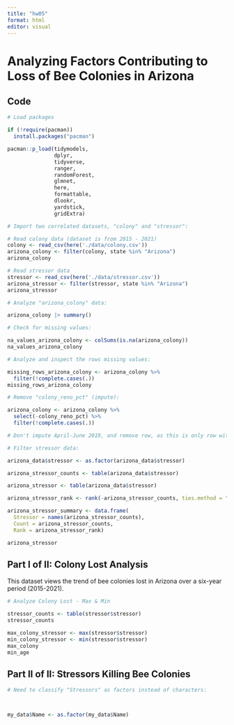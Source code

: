 ```yaml
---
title: "hw05"
format: html
editor: visual
---
```


# Analyzing Factors Contributing to Loss of Bee Colonies in Arizona

## Code

```r

# Load packages

if (!require(pacman))
  install.packages("pacman")

pacman::p_load(tidymodels,
               dplyr,
               tidyverse,
               ranger,
               randomForest,
               glmnet,
               here,
               formattable,
               dlookr,
               yardstick,
               gridExtra)
```

```r

# Import two correlated datasets, "colony" and "stressor": 

# Read colony data (dataset is from 2015 - 2021)
colony <- read_csv(here('./data/colony.csv'))
arizona_colony <- filter(colony, state %in% "Arizona")
arizona_colony

# Read stressor data
stressor <- read_csv(here('./data/stressor.csv'))
arizona_stressor <- filter(stressor, state %in% "Arizona")
arizona_stressor
```

```r

# Analyze "arizona_colony" data: 

arizona_colony |> summary()

# Check for missing values: 

na_values_arizona_colony <- colSums(is.na(arizona_colony))
na_values_arizona_colony

# Analyze and inspect the rows missing values: 

missing_rows_arizona_colony <- arizona_colony %>%
  filter(!complete.cases(.))
missing_rows_arizona_colony

# Remove "colony_reno_pct" (impute):

arizona_colony <- arizona_colony %>%
  select(-colony_reno_pct) %>%
  filter(!complete.cases(.))

# Don't impute April-June 2019, and remove row, as this is only row with null values and entire row of data wasn't collected: 


```

```r

# Filter stressor data: 

arizona_data$stressor <- as.factor(arizona_data$stressor)

arizona_stressor_counts <- table(arizona_data$stressor)

arizona_stressor <- table(arizona_data$stressor)

arizona_stressor_rank <- rank(-arizona_stressor_counts, ties.method = "min")

arizona_stressor_summary <- data.frame(
  Stressor = names(arizona_stressor_counts),
  Count = arizona_stressor_counts,
  Rank = arizona_stressor_rank)

arizona_stressor
```

## Part I of II: Colony Lost Analysis

This dataset views the trend of bee colonies lost in Arizona over a six-year period (2015-2021).

```r

# Analyze Colony Lost - Max & Min 

stressor_counts <- table(stressor$stressor)
stressor_counts

max_colony_stressor <- max(stressor$stressor)
min_colony_stressor <- min(stressor$stressor)
max_colony
min_age
```

## Part II of II: Stressors Killing Bee Colonies

```r

# Need to classify "Stressors" as factors instead of characters:



my_data$Name <- as.factor(my_data$Name)
```


